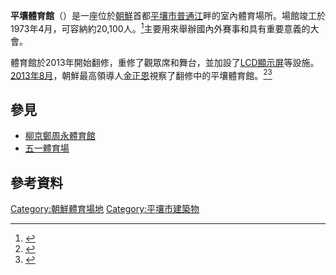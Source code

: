 '''平壤體育館'''（{{kor|평양체육관|平壤體育館}}）是一座位於[[朝鮮民主主義人民共和國|朝鮮]]首都[[平壤市|平壤市]][[普通江|普通江]]畔的室內體育場所。場館竣工於1973年4月，可容納約20,100人。<ref>{{cite web |url=http://www.worldstadiums.com/asia/countries/north_korea.shtml |title=存档副本 |accessdate=2013-05-20 |archive-date=2013-05-20 |archive-url=https://www.webcitation.org/6GkmApn1e?url=http://www.worldstadiums.com/asia/countries/north_korea.shtml |dead-url=no }}</ref>主要用來舉辦國內外賽事和具有重要意義的大會。

體育館於2013年開始翻修，重修了觀眾席和舞台，並加設了[[LCD顯示屏|LCD顯示屏]]等設施。[[2013年8月|2013年8月]]，朝鮮最高領導人[[金正恩|金正恩]]視察了翻修中的平壤體育館。<ref>{{Cite web |url=http://www.rodong.rep.kp/ko/index.php?strPageID=SF01_02_01&newsID=2013-08-07-0002&chAction=S |title=存档副本 |accessdate=2013-08-12 |archive-date=2013-09-06 |archive-url=https://web.archive.org/web/20130906064452/http://www.rodong.rep.kp/ko/index.php?strPageID=SF01_02_01&newsID=2013-08-07-0002&chAction=S |dead-url=no }}</ref><ref>{{Cite web |url=http://world.people.com.cn/n/2013/0807/c1002-22473843.html |title=存档副本 |accessdate=2013-08-12 |archive-date=2016-03-04 |archive-url=https://web.archive.org/web/20160304113649/http://world.people.com.cn/n/2013/0807/c1002-22473843.html |dead-url=no }}</ref>

==參見==
* [[柳京鄭周永體育館|柳京鄭周永體育館]]
* [[五一體育場|五一體育場]]

==參考資料==
{{reflist}}

{{Gymnasium-stub}}

[[Category:朝鮮體育場地|Category:朝鮮體育場地]]
[[Category:平壤市建築物|Category:平壤市建築物]]